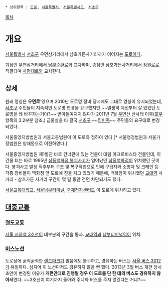  * 상위항목 : [[도로]], [[서울특별시]], [[서울특별시도]], [[서초구]]

{{{+1 瑞草中央路 / Seochojungang-ro }}}

[[목차]]

= 개요 =
[[서울특별시]] [[서초구]] 우면삼거리에서 삼호가든사거리까지 이어지는 [[도로]]이다.

기점인 우면삼거리에서 [[남부순환로]]와 교차하며, 종점인 삼호가든사거리에서 [[잠원로]]로 직결되며 [[사평대로]]와 교차한다.
== 상세 ==
원래 명칭은 '''우면로''''였으며 2010년 도로명 정비 당시에도 그대로 명칭이 유지되었는데, [[서초구]] 주민들이 지속적인 도로명 변경을 요구했지만 ~~멀쩡히 예전부터 잘 있었던 도로명을 왜 바꾸자는거야?~~ 받아들여지지 않다가 2011년 7월 [[우면산]] 산사태 이후([[호우]] 항목의 3.2부분 참조.) 급물살을 타 결국 [[서초구]] ~~[[핌피]]족~~ 주민들의 요구대로 변경되었다.

서울중앙지방법원과 서울고등법원이 이 도로와 접하여 있다.[* 서울행정법원과 서울가정법원은 양재동으로 이전하였다.]

서울중앙지방법원 제1별관 바로 건너편에 있는 건물이 대림 아크로비스타 건물인데, 이 건물 터는 바로 1995년 [[삼풍백화점 붕괴사고]]가 일어났던 [[삼풍백화점]]이 위치했던 곳이다. 붕괴사고 발생 직후부터 구조 및 복구작업으로 인해 구급차와 소방차 및 크레인 등 각종 장비들이 백화점 앞 도로에 진을 치고 있었기 때문에, 백화점이 위치했던 [[교대역]] 사거리 - 삼호가든 사거리 구간이 몇 달 동안 전면 차단되기도 했다.

[[서울교육대학교]], [[서울남부터미널]], [[국제전자센터]]도 이 도로에 위치하고 있다.
== [[대중교통]] ==
=== [[철도]]교통 ===
[[서울 지하철 3호선]]이 대부분의 구간을 통과. [[교대역]]과 [[남부터미널역]]이 위치.

=== [[버스]]노선 ===
도로상에 굵직굵직한 [[랜드마크]]가 많음에도 불구하고, 경유하는 버스는 [[서울 버스 3012]]가 유일하다. 심지어 이 노선마저도 경유하지 않을 뻔 했다. 2013년 3월 버스 개편 당시 초안이 변경된 이유가 '''개편안대로 진행될 경우 이 도로를 단 한 대의 버스도 경유하지 않아서'''였다. ~~3호선이 여기까지 돌아와 주니까 버스를 주지 않겠다는 거냐?~~
